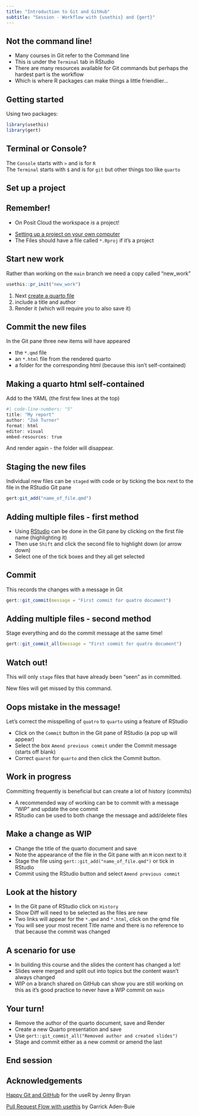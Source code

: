 ```yaml
---
title: "Introduction to Git and GitHub"
subtitle: "Session - Workflow with {usethis} and {gert}"
---
```


## Not the command line!

-   Many courses in Git refer to the Command line
-   This is under the `Terminal` tab in RStudio
-   There are many resources available for Git commands but perhaps the hardest part is the workflow
-   Which is where R packages can make things a little friendlier...

## Getting started

Using two packages:

```r
library(usethis)
library(gert)
```

::: {.callout-tip collapse="false" appearance="default" icon="true"}
## Terminal or Console?

The `Console` starts with `>` and is for `R`\
The `Terminal` starts with `$` and is for `git` but other things too like `quarto`
:::

## Set up a project

::: {.callout-tip collapse="false" appearance="default" icon="true"}
## Remember!

-   On Posit Cloud the workspace *is* a project!
:::

-   [Setting up a project on your own computer](https://nhs-r-community.github.io/intro-r-rstudio/session-projects.html#/title-slide)
-   The Files should have a file called `*.Rproj` if it's a project

## Start new work

Rather than working on the `main` branch we need a copy called "new_work"

```r
usethis::pr_init("new_work")
```

1.  Next [create a quarto file](https://intro-r-rstudio.nhsrcommunity.com/session-quarto.html#/open-a-new-quarto-file)
2.  include a title and author
3.  Render it (which will require you to also save it)

## Commit the new files

In the Git pane three new items will have appeared

-   the `*.qmd` file
-   an `*.html` file from the rendered quarto
-   a folder for the corresponding html (because this isn't self-contained)

## Making a quarto html self-contained

Add to the YAML (the first few lines at the top)

```r
#| code-line-numbers: "5"
title: "My report"
author: "Zoë Turner"
format: html
editor: visual
embed-resources: true
```

And render again - the folder will disappear.

## Staging the new files

Individual new files can be `staged` with code or by ticking the box next to the file in the RStudio Git pane

```r
gert:git_add("name_of_file.qmd")
```

## Adding multiple files - first method

-   Using [RStudio](https://nhsrcommunity.com/rstudio-and-git-selecting-many-files/) can be done in the Git pane by clicking on the first file name (highlighting it)
-   Then use `Shift` and click the second file to highlight down (or arrow down)
-   Select one of the tick boxes and they all get selected

## Commit

This records the changes with a message in Git

```r
gert::git_commit(message = "First commit for quatro document")
```

## Adding multiple files - second method

Stage everything and do the commit message at the same time!

```r
gert::git_commit_all(message = "First commit for quatro document")
```

::: {.callout-warning collapse="false" appearance="default" icon="true"}
## Watch out!

This will only `stage` files that have already been "seen" as in committed.

New files will get missed by this command.
:::

## Oops mistake in the message!

Let's correct the misspelling of `quatro` to `quarto` using a feature of RStudio

::: incremental
-   Click on the `Commit` button in the Git pane of RStudio (a pop up will appear)
-   Select the box `Amend previous commit` under the Commit message (starts off blank)
-   Correct `quarot` for `quarto` and then click the Commit button.
:::

## Work in progress

Committing frequently is beneficial but can create a lot of history (commits)

::: incremental
-   A recommended way of working can be to commit with a message "WIP" and update the one commit
-   RStudio can be used to both change the message and add/delete files
:::

## Make a change as WIP

-   Change the title of the quarto document and save
-   Note the appearance of the file in the Git pane with an `M` icon next to it
-   Stage the file using `gert::git_add("name_of_file.qmd")` or tick in RStudio
-   Commit using the RStudio button and select `Amend previous commit`

## Look at the history

-   In the Git pane of RStudio click on `History`
-   Show Diff will need to be selected as the files are new
-   Two links will appear for the `*.qmd` and `*.html`, click on the qmd file
-   You will see your most recent Title name and there is no reference to that because the commit was changed

## A scenario for use

::: incremental
-   In building this course and the slides the content has changed a lot!
-   Slides were merged and split out into topics but the content wasn't always changed
-   WIP on a branch shared on GitHub can show you are still working on this as it's good practice to never have a WIP commit on `main`
:::

## Your turn!

-   Remove the author of the quarto document, save and Render
-   Create a new Quarto presentation and save
-   Use `gert::git_commit_all("Removed author and created slides")`
-   Stage and commit either as a new commit or amend the last

## End session

## Acknowledgements

[Happy Git and GitHub](https://happygitwithr.com/) for the useR by Jenny Bryan

[Pull Request Flow with usethis](https://www.garrickadenbuie.com/blog/pull-request-flow-usethis/?interactive=) by Garrick Aden-Buie
